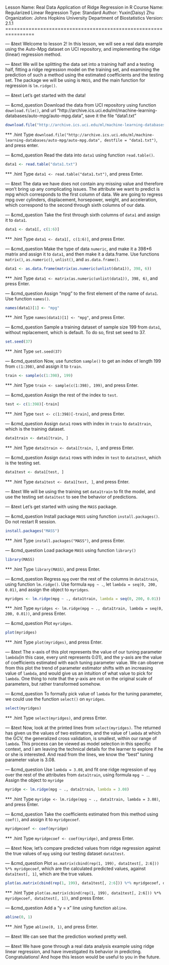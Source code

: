 Lesson Name:  Real Data Application of Ridge Regression in R
Course Name:  Regularized Linear Regression
Type:         Standard
Author:       Yuxin(Daisy) Zhu
Organization: Johns Hopkins University Department of Biostatistics
Version:      2.1.1
================================================================


--- &text
Welcome to lesson 2! In this lesson, we will see a real data example using the Auto-Mpg dataset on UCI repository, and implementing the ridge (linear) regression method.

--- &text
We will be splitting the data set into a training half and a testing half, fitting a ridge regression model on the training set, and examining the prediction of such a method using the estimated coefficients and the testing set. The package we will be using is `MASS`, and the main function for regression is `lm.ridge()`.

--- &text
Let's get started with the data!

--- &cmd_question
Download the data from UCI repository using function `download.file()`, and url "http://archive.ics.uci.edu/ml/machine-learning-databases/auto-mpg/auto-mpg.data", save it the file "data1.txt"

```r
download.file("http://archive.ics.uci.edu/ml/machine-learning-databases/auto-mpg/auto-mpg.data", destfile = "data1.txt")
```

*** .hint
Type `download.file("http://archive.ics.uci.edu/ml/machine-learning-databases/auto-mpg/auto-mpg.data", destfile = "data1.txt")`, and press enter.

--- &cmd_question
Read the data into `data1` using function `read.table()`.

```r
data1 <- read.table("data1.txt")
```

*** .hint
Type `data1 <- read.table("data1.txt")`, and press Enter.

--- &text
The data we have does not contain any missing value and therefore won't bring up any complicating issues. The attribute we want to predict is mpg which corresponds to the first column of data. We are going to regress mpg over cylinders, displacement, horsepower, weight, and acceleration, which correspond to the second through sixth columns of our data.

--- &cmd_question
Take the first through sixth columns of `data1` and assign it to `data1`.

```r
data1 <- data1[, c(1:6)]
```

*** .hint
Type `data1 <- data1[, c(1:6)]`, and press Enter.

--- &cmd_question
Make the type of data `numeric`, and make it a 398*6 matrix and assign it to `data1`, and then make it a data.frame. Use functions `matrix()`, `as.numeric()`, `unlist()`, and `as.data.frame()`.

```r
data1 <- as.data.frame(matrix(as.numeric(unlist(data1)), 398, 6))
```

*** .hint
Type `data1 <- matrix(as.numeric(unlist(data1)), 398, 6)`, and press Enter.

--- &cmd_question
Assign "mpg" to the first element of the name of `data1`. Use function `names()`.

```r
names(data1)[1] <- "mpg"
```

*** .hint
Type `names(data1)[1] <- "mpg"`, and press Enter.

--- &cmd_question
Sample a training dataset of sample size 199 from `data1`, without replacement, which is default. To do so, first set seed to 37.

```r
set.seed(37)
```

*** .hint
Type `set.seed(37)`

 
--- &cmd_question
Now, use function `sample()` to get an index of length 199 from `c(1:398)`, and assign it to `train`.

```r
train <- sample(c(1:398), 199)
```

*** .hint
Type `train <- sample(c(1:398), 199)`, and press Enter.

--- &cmd_question
Assign the rest of the index to `test`.

```r
test <- c(1:398)[-train]
```

*** .hint
Type `test <- c(1:398)[-train]`, and press Enter.

--- &cmd_question
Assign `data1` rows with index in `train` to `data1train`, which is the training dataset.

```r
data1train <- data1[train, ]
```

*** .hint
Type `data1train <- data1[train, ]`, and press Enter.

--- &cmd_question
Assign `data1` rows with index in `test` to `data1test`, which is the testing set.

```r
data1test <- data1[test, ]
```

*** .hint
Type `data1test <- data1[test, ]`, and press Enter.

--- &text
We will be using the training set `data1train` to fit the model, and use the testing set `data1test` to see the behavior of predictions.

--- &text
Let's get started with using the `MASS` package.

--- &cmd_question
Install package `MASS` using function `install.packages()`. Do not restart R session.

```r
install.packages("MASS")
```

*** .hint
Type `install.packages("MASS")`, and press Enter.

--- &cmd_question
Load package `MASS` using function `library()`

```r
library(MASS)
```

*** .hint
Type `library(MASS)`, and press Enter.


--- &cmd_question
Regress `mpg` over the rest of the columns in `data1train`, using function `lm.ridge()`. Use formula `mpg ~ .`, let `lambda = seq(0, 200, 0.01)`, and assign the object to `myridges`.

```r
myridges <- lm.ridge(mpg ~ ., data1train, lambda = seq(0, 200, 0.01))
```

*** .hint
Type `myridges <- lm.ridge(mpg ~ ., data1train, lambda = seq(0, 200, 0.01))`, and press Enter.

--- &cmd_question
Plot `myridges`.

```r
plot(myridges)
```

*** .hint
Type `plot(myridges)`, and press Enter.

--- &text
The x-axis of this plot represents the value of our tuning parameter `lambda`(in this case, every unit represents 0.01), and the y-axis are the value of coefficients estimated with each tuning parameter value. We can observe from this plot the trend of parameter estimator shifts with an increasing value of `lambda`, and would give us an intuition of what value to pick for `lambda`. One thing to note that the y-axis are not on the original scale of parameters, but rather transformed somehow.

--- &cmd_question
To formally pick value of `lambda` for the tuning parameter, we could use the function `select()` on `myridges`.

```r
select(myridges)
```

*** .hint
Type `select(myridges)`, and press Enter.

--- &text
Now, look at the printed lines from `select(myridges)`. The returned has given us the values of two estimators, and the value of `lambda` at which the GCV, the generalized cross validation, is smallest, within our range of `lambda`. This process can be viewed as model selection in this specific context, and I am leaving the technical details for the learner to explore if he or she is interested. And read from the lines, we know the "best" tuning parameter value is 3.08.

--- &cmd_question
Use `lambda = 3.08`, and fit one ridge regression of `mpg` over the rest of the attributes from `data1train`, using formula `mpg ~ .`. Assign the object to `myridge`

```r
myridge <- lm.ridge(mpg ~ ., data1train, lambda = 3.08)
```

*** .hint
Type `myridge <- lm.ridge(mpg ~ ., data1train, lambda = 3.08)`, and press Enter.

--- &cmd_question
Take the coefficients estimated from this method using `coef()`, and assign it to `myridgecoef`.

```r
myridgecoef <- coef(myridge)
```

*** .hint
Type `myridgecoef <- coef(myridge)`, and press Enter.

--- &text
Now, let's compare predicted values from ridge regression against the true values of `mpg` using our testing dataset `data1test`.

--- &cmd_question
Plot `as.matrix(cbind(rep(1, 199), data1test[, 2:6])) %*% myridgecoef`, which are the calculated predicted values, against `data1test[, 1]`, which are the true values.

```r
plot(as.matrix(cbind(rep(1, 199), data1test[, 2:6])) %*% myridgecoef, data1test[, 1])
```

*** .hint
Type `plot(as.matrix(cbind(rep(1, 199), data1test[, 2:6])) %*% myridgecoef, data1test[, 1])`, and press Enter.

--- &cmd_question
Add a "y = x" line using function `abline`.

```r
abline(0, 1)
```

*** .hint
Type `abline(0, 1)`, and press Enter.

--- &text
We can see that the prediction worked pretty well.

--- &text
We have gone through a real data analysis example using ridge linear regression, and have investigated its behavior in predicting. Congratulations! And hope this lesson would be useful to you in the future.